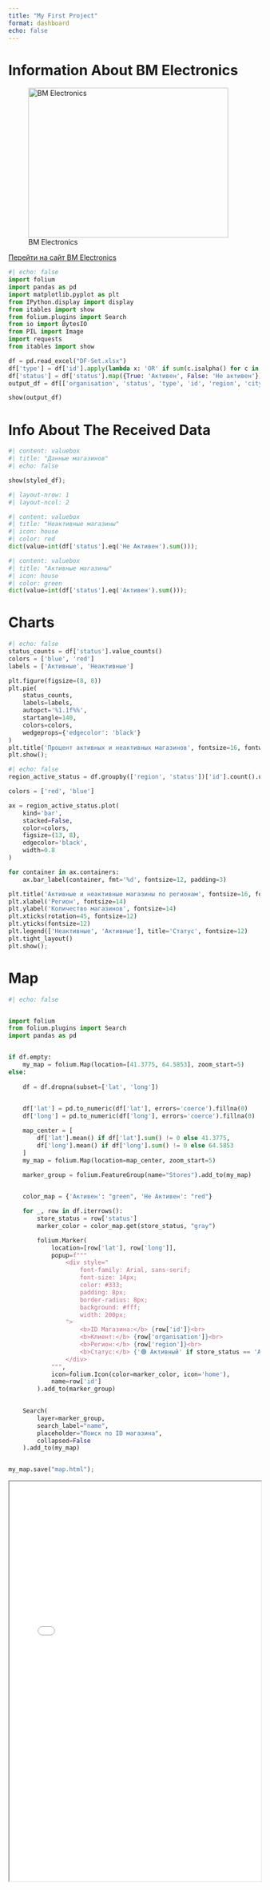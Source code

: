 ```yaml
---
title: "My First Project"
format: dashboard
echo: false
---
```


# Information About BM Electronics
![BM Electronics](https://avatars.mds.yandex.net/i?id=92d9463f247a088e92d27271bbe5806f_sr-5023418-images-thumbs&n=13.png){height=300 width=400}

[Перейти на сайт BM Electronics](https://bme.uz/)


```python
#| echo: false
import folium
import pandas as pd
import matplotlib.pyplot as plt
from IPython.display import display
from itables import show
from folium.plugins import Search
from io import BytesIO
from PIL import Image
import requests
from itables import show

df = pd.read_excel("DF-Set.xlsx")
df['type'] = df['id'].apply(lambda x: 'OR' if sum(c.isalpha() for c in str(x)) >= 2 else 'IR') 
df['status'] = df['status'].map({True: 'Активен', False: 'Не активен'})
output_df = df[['organisation', 'status', 'type', 'id', 'region', 'city']].reset_index(drop=True)

show(output_df)
```


# Info About The Received Data


```python
#| content: valuebox
#| title: "Данные магазинов"
#| echo: false

show(styled_df);
```

```python
#| layout-nrow: 1
#| layout-ncol: 2

#| content: valuebox
#| title: "Неактивные магазины"
#| icon: house
#| color: red
dict(value=int(df['status'].eq('Не Активен').sum()));
```


```python
#| content: valuebox
#| title: "Активные магазины"
#| icon: house
#| color: green
dict(value=int(df['status'].eq('Активен').sum()));

```

# Charts

```python
#| echo: false
status_counts = df['status'].value_counts()
colors = ['blue', 'red']
labels = ['Активные', 'Неактивные']

plt.figure(figsize=(8, 8))
plt.pie(
    status_counts, 
    labels=labels, 
    autopct='%1.1f%%', 
    startangle=140, 
    colors=colors,
    wedgeprops={'edgecolor': 'black'}
)
plt.title('Процент активных и неактивных магазинов', fontsize=16, fontweight='bold')
plt.show();
```


```python

#| echo: false
region_active_status = df.groupby(['region', 'status'])['id'].count().unstack(fill_value=0)

colors = ['red', 'blue']

ax = region_active_status.plot(
    kind='bar',
    stacked=False,
    color=colors,
    figsize=(13, 8),
    edgecolor='black',
    width=0.8
)

for container in ax.containers:
    ax.bar_label(container, fmt='%d', fontsize=12, padding=3)

plt.title('Активные и неактивные магазины по регионам', fontsize=16, fontweight='bold')
plt.xlabel('Регион', fontsize=14)
plt.ylabel('Количество магазинов', fontsize=14)
plt.xticks(rotation=45, fontsize=12)
plt.yticks(fontsize=12)
plt.legend(['Неактивные', 'Активные'], title='Статус', fontsize=12)
plt.tight_layout()
plt.show();

```


# Map
```python
#| echo: false


import folium
from folium.plugins import Search
import pandas as pd


if df.empty:
    my_map = folium.Map(location=[41.3775, 64.5853], zoom_start=5)
else:
    
    df = df.dropna(subset=['lat', 'long'])

   
    df['lat'] = pd.to_numeric(df['lat'], errors='coerce').fillna(0)
    df['long'] = pd.to_numeric(df['long'], errors='coerce').fillna(0)

    map_center = [
        df['lat'].mean() if df['lat'].sum() != 0 else 41.3775,
        df['long'].mean() if df['long'].sum() != 0 else 64.5853
    ]
    my_map = folium.Map(location=map_center, zoom_start=5)

    marker_group = folium.FeatureGroup(name="Stores").add_to(my_map)

    
    color_map = {'Активен': "green", 'Не Активен': "red"}

    for _, row in df.iterrows():
        store_status = row['status']
        marker_color = color_map.get(store_status, "gray")

        folium.Marker(
            location=[row['lat'], row['long']],
            popup=f"""
                <div style="
                    font-family: Arial, sans-serif;
                    font-size: 14px;
                    color: #333;
                    padding: 8px;
                    border-radius: 8px;
                    background: #fff;
                    width: 200px;
                ">
                    <b>ID Магазина:</b> {row['id']}<br>
                    <b>Клиент:</b> {row['organisation']}<br>
                    <b>Регион:</b> {row['region']}<br>
                    <b>Статус:</b> {'🟢 Активный' if store_status == 'Активен' else '🔴 Неактивный'}
                </div>
            """,
            icon=folium.Icon(color=marker_color, icon='home'),
            name=row['id']
        ).add_to(marker_group)

 
    Search(
        layer=marker_group,
        search_label="name",
        placeholder="Поиск по ID магазина",
        collapsed=False
    ).add_to(my_map)


my_map.save("map.html");


```

<iframe src="map.html" width="100%" height="800px"></iframe>
